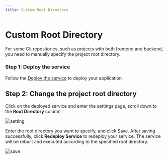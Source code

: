 ```yaml
---
title: Custom Root Directory
---
```



<Head>
  <meta name="zeabur:image:title" content="Custom Root Directory" />
  <meta name="zeabur:image:subtitle" content="For some Git repositories, you need to manually specify the project root directory." />
</Head>

# Custom Root Directory

For some Git repositories, such as projects with both frontend and backend, you need to manually specify the project root directory.

### Step 1: Deploy the service

Follow the [Deploy the service](/en-US/get-started) to deploy your application

## Step 2: Change the project root directory

Click on the deployed service and enter the settings page, scroll down to the **Root Directory** column

![setting](/deploy/root-directory/setting.png)

Enter the root directory you want to specify, and click Save. After saving successfully, click **Redeploy Service** to redeploy your service. The service will be rebuilt and executed according to the specified root directory.

![save](/deploy/root-directory/save.png)

